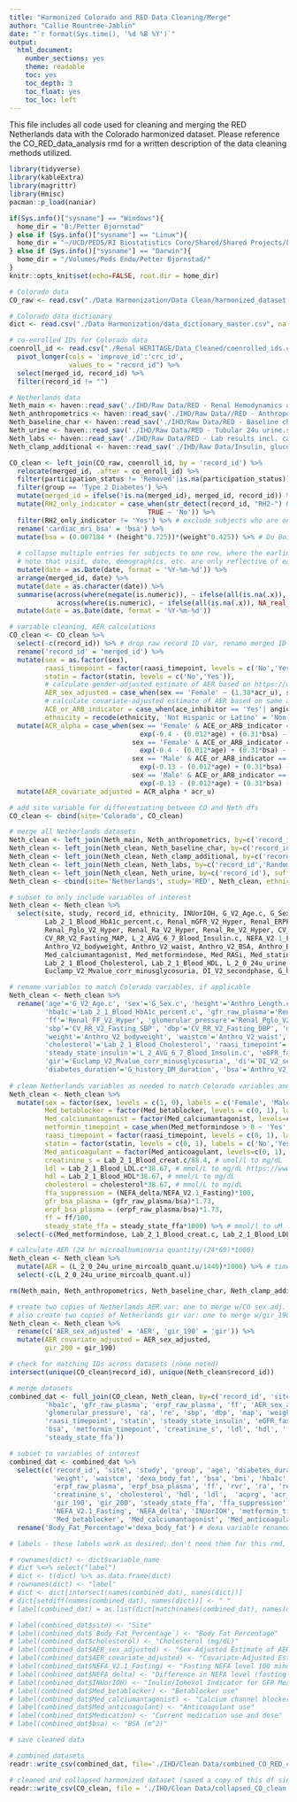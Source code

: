 ```yaml
---
title: "Harmonized Colorado and RED Data Cleaning/Merge"
author: "Callie Rountree-Jablin"
date: "`r format(Sys.time(), '%d %B %Y')`"
output:
  html_document:
    number_sections: yes
    theme: readable
    toc: yes
    toc_depth: 3
    toc_float: yes
    toc_loc: left
---
```


This file includes all code used for cleaning and merging the RED Netherlands data with the Colorado harmonized dataset. Please reference the CO_RED_data_analysis rmd for a written description of the data cleaning methods utilized.

```r
library(tidyverse)
library(kableExtra)
library(magrittr)
library(Hmisc)
pacman::p_load(naniar)

if(Sys.info()["sysname"] == "Windows"){
  home_dir = "B:/Petter Bjornstad"
} else if (Sys.info()["sysname"] == "Linux"){
  home_dir = "~/UCD/PEDS/RI Biostatistics Core/Shared/Shared Projects/Laura/Peds Endo/Petter Bjornstad"
} else if (Sys.info()["sysname"] == "Darwin"){
  home_dir = "/Volumes/Peds Endo/Petter Bjornstad/"
} 
knitr::opts_knit$set(echo=FALSE, root.dir = home_dir)
```


```r
# Colorado data
CO_raw <- read.csv("./Data Harmonization/Data Clean/harmonized_dataset.csv", na.strings = c(" ", "", "-9999",-9999))

# Colorado data dictionary
dict <- read.csv("./Data Harmonization/data_dictionary_master.csv", na.strings = c(" ", "", "-9999",-9999))

# co-enrolled IDs for Colorado data
coenroll_id <- read.csv("./Renal HERITAGE/Data_Cleaned/coenrolled_ids.csv") %>%
  pivot_longer(cols = 'improve_id':'crc_id',
               values_to = "record_id") %>% 
  select(merged_id, record_id) %>%
  filter(record_id != "")

# Netherlands data
Neth_main <- haven::read_sav('./IHD/Raw Data/RED - Renal Hemodynamics and Clamp data + NEFA data.sav')
Neth_anthropometrics <- haven::read_sav('./IHD/Raw Data//RED - Anthropometrics.sav')
Neth_baseline_char <- haven::read_sav('./IHD/Raw Data/RED - Baseline characteristics.sav')
Neth_urine <- haven::read_sav('./IHD/Raw Data/RED - Tubular 24u urine.sav')
Neth_labs <- haven::read_sav('./IHD/Raw Data/RED - Lab results incl. calculated eGFR.sav')
Neth_clamp_additional <- haven::read_sav('./IHD/Raw Data/Insulin, glucose and infusion rates.sav')
```


```r
CO_clean <- left_join(CO_raw, coenroll_id, by = 'record_id') %>% 
  relocate(merged_id, .after = co_enroll_id) %>% 
  filter(participation_status != 'Removed'|is.na(participation_status)) %>%
  filter(group == 'Type 2 Diabetes') %>%
  mutate(merged_id = ifelse(!is.na(merged_id), merged_id, record_id)) %>% # fill in missing merged_id with record_id
  mutate(RH2_only_indicator = case_when(str_detect(record_id, "RH2-") & record_id == merged_id ~ 'Yes',
                                   TRUE ~ 'No')) %>% 
  filter(RH2_only_indicator != 'Yes') %>% # exclude subjects who are only on RH2 per Petter
  rename('cardiac_mri_bsa' = 'bsa') %>%
  mutate(bsa = (0.007184 * (height^0.725))*(weight^0.425)) %>% # Du Bois and Du Bois BSA calculation
  
  # collapse multiple entries for subjects to one row, where the earliest measurements are retained
  # note that visit, date, demographics, etc. are only reflective of earliest available data after collapsing
  mutate(date = as.Date(date, format = '%Y-%m-%d')) %>%
  arrange(merged_id, date) %>% 
  mutate(date = as.character(date)) %>% 
  summarise(across(where(negate(is.numeric)), ~ ifelse(all(is.na(.x)), NA_character_, first(na.omit(.x)))),
            across(where(is.numeric), ~ ifelse(all(is.na(.x)), NA_real_, first(na.omit(.x)))), .by = c(merged_id)) %>%
  mutate(date = as.Date(date, format = '%Y-%m-%d'))

# variable cleaning, AER calculations
CO_clean <- CO_clean %>%
  select(-c(record_id)) %>% # drop raw record ID var, rename merged ID as record ID for ease of combining dfs later on
  rename('record_id' = 'merged_id') %>%
  mutate(sex = as.factor(sex),
         raasi_timepoint = factor(raasi_timepoint, levels = c('No','Yes')),
         statin = factor(statin, levels = c('No','Yes')),
         # calculate gender-adjusted estimate of AER based on https://www.ncbi.nlm.nih.gov/pmc/articles/PMC2893069/
         AER_sex_adjusted = case_when(sex == 'Female' ~ (1.38*acr_u), sex == 'Male' ~ (2.09*acr_u)),
         # calculate covariate-adjusted estimate of AER based on same article
         ACE_or_ARB_indicator = case_when(ace_inhibitor == 'Yes'| angiotensin_receptor_blocker == 'Yes' ~ 'Yes', TRUE ~ 'No'),
         ethnicity = recode(ethnicity, 'Not Hispanic or Latino' = 'Non-Hispanic or White')) %>%
  mutate(ACR_alpha = case_when(sex == 'Female' & ACE_or_ARB_indicator == 'Yes' ~ 
                                 exp(-0.4 - (0.012*age) + (0.31*bsa) - (0.25*log(acr_u)) + (0.34*creatinine_s) + (0.0072*sbp) + 0.13),
                               sex == 'Female' & ACE_or_ARB_indicator == 'No' ~ 
                                 exp(-0.4 - (0.012*age) + (0.31*bsa) - (0.25*log(acr_u)) + (0.34*creatinine_s) + (0.0072*sbp)),
                               sex == 'Male' & ACE_or_ARB_indicator == 'Yes' ~ 
                                 exp(-0.13 - (0.012*age) + (0.31*bsa) - (0.25*log(acr_u)) + (0.34*creatinine_s) + (0.0072*sbp) + 0.13),
                               sex == 'Male' & ACE_or_ARB_indicator == 'No' ~ 
                                 exp(-0.13 - (0.012*age) + (0.31*bsa) - (0.25*log(acr_u)) + (0.34*creatinine_s) + (0.0072*sbp)))) %>% 
  mutate(AER_covariate_adjusted = ACR_alpha * acr_u)

# add site variable for differentiating between CO and Neth dfs
CO_clean <- cbind(site='Colorado', CO_clean)
```


```r
# merge all Netherlands datasets
Neth_clean <- left_join(Neth_main, Neth_anthropometrics, by=c('record_id','Randomization'), suffix=c('.m','.a'))
Neth_clean <- left_join(Neth_clean, Neth_baseline_char, by=c('record_id','Randomization'), suffix=c('.c','.b'))
Neth_clean <- left_join(Neth_clean, Neth_clamp_additional, by=c('record_id','Randomization'), suffix=c('.c','.ca'))
Neth_clean <- left_join(Neth_clean, Neth_labs, by=c('record_id','Randomization'), suffix=c('.c','.l'))
Neth_clean <- left_join(Neth_clean, Neth_urine, by=c('record_id'), suffix=c('.c','.u'))
Neth_clean <- cbind(site='Netherlands', study='RED', Neth_clean, ethnicity='Non-Hispanic or White')

# subset to only include variables of interest
Neth_clean <- Neth_clean %>% 
  select(site, study, record_id, ethnicity, INUorIOH, G_V2_Age.c, G_Sex.c, Anthro_Length.c, Anthro_V2_BMI.a, Lab_2_1_Blood_LDL.c,
         Lab_2_1_Blood_HbA1c_percent.c, Renal_mGFR_V2_Hyper, Renal_ERPF_V2_Hyper, Renal_FF_V2_Hyper, Renal_ERVR_V2_Hyper,
         Renal_Pglo_V2_Hyper, Renal_Ra_V2_Hyper, Renal_Re_V2_Hyper, CV_RR_V2_Fasting_SBP, CV_RR_V2_Fasting_DBP,
         CV_RR_V2_Fasting_MAP, L_2_AVG_6_7_Blood_Insulin.c, NEFA_V2.1_Fasting, NEFA_V2.7_Eu, NEFA_delta,
         Anthro_V2_bodyweight, Anthro_V2_waist, Anthro_V2_BSA, Anthro_BIA_V2_fasting_fatpercentage, Medication, Med_betablocker,
         Med_calciumantagonist, Med_metformindose, Med_RASi, Med_statin, Med_anticoagulant, Lab_2_1_Blood_creat.c,
         Lab_2_1_Blood_Cholesterol, Lab_2_1_Blood_HDL, L_2_0_24u_urine_mircoalb_quant.u, Lab_2_1_Blood_eGFR,
         Euclamp_V2_Mvalue_corr_minusglycosuria, DI_V2_secondphase, G_history_DM_duration)

# rename variables to match Colorado variables, if applicable
Neth_clean <- Neth_clean %>% 
  rename('age'='G_V2_Age.c', 'sex'='G_Sex.c', 'height'='Anthro_Length.c', 'bmi'='Anthro_V2_BMI.a',
         'hba1c'='Lab_2_1_Blood_HbA1c_percent.c', 'gfr_raw_plasma'='Renal_mGFR_V2_Hyper', 'erpf_raw_plasma'='Renal_ERPF_V2_Hyper',
         'ff'='Renal_FF_V2_Hyper', 'glomerular_pressure'='Renal_Pglo_V2_Hyper', 'ra'='Renal_Ra_V2_Hyper', 're'='Renal_Re_V2_Hyper',
         'sbp'='CV_RR_V2_Fasting_SBP', 'dbp'='CV_RR_V2_Fasting_DBP', 'map'='CV_RR_V2_Fasting_MAP',
         'weight'='Anthro_V2_bodyweight', 'waistcm'='Anthro_V2_waist', 'dexa_body_fat'='Anthro_BIA_V2_fasting_fatpercentage',
         'cholesterol'='Lab_2_1_Blood_Cholesterol', 'raasi_timepoint'='Med_RASi', 'statin'='Med_statin',
         'steady_state_insulin'='L_2_AVG_6_7_Blood_Insulin.c', 'eGFR_fas_cr_cysc'='Lab_2_1_Blood_eGFR',
         'gir'='Euclamp_V2_Mvalue_corr_minusglycosuria', 'di'='DI_V2_secondphase', 'rvr'='Renal_ERVR_V2_Hyper',
         'diabetes_duration'='G_history_DM_duration', 'bsa'='Anthro_V2_BSA', 'steady_state_ffa' = 'NEFA_V2.7_Eu')
  
# clean Netherlands variables as needed to match Colorado variables and units
Neth_clean <- Neth_clean %>% 
  mutate(sex = factor(sex, levels = c(1, 0), labels = c('Female', 'Male')), 
         Med_betablocker = factor(Med_betablocker, levels = c(0, 1), labels=c('No','Yes')),
         Med_calciumantagonist = factor(Med_calciumantagonist, levels=c(0, 1), labels=c('No','Yes')),
         metformin_timepoint = case_when(Med_metformindose > 0 ~ 'Yes', .default='No'),
         raasi_timepoint = factor(raasi_timepoint, levels = c(0, 1), labels = c('No','Yes')),
         statin = factor(statin, levels = c(0, 1), labels = c('No','Yes')),
         Med_anticoagulant = factor(Med_anticoagulant, levels=c(0, 1), labels=c('No','Yes')),
         creatinine_s = Lab_2_1_Blood_creat.c/88.4, # umol/l to mg/dL
         ldl = Lab_2_1_Blood_LDL.c*38.67, # mmol/L to mg/dL https://www.ncbi.nlm.nih.gov/books/NBK83505/
         hdl = Lab_2_1_Blood_HDL*38.67, # mmol/L to mg/dL
         cholesterol = cholesterol*38.67, # mmol/L to mg/dL
         ffa_suppression = (NEFA_delta/NEFA_V2.1_Fasting)*100,
         gfr_bsa_plasma = (gfr_raw_plasma/bsa)*1.73,
         erpf_bsa_plasma = (erpf_raw_plasma/bsa)*1.73,
         ff = ff/100,
         steady_state_ffa = steady_state_ffa*1000) %>% # mmol/l to uM  
  select(-c(Med_metformindose, Lab_2_1_Blood_creat.c, Lab_2_1_Blood_LDL.c, Lab_2_1_Blood_HDL))

# calculate AER (24 hr microalbuminuria quantity/(24*60)*1000)
Neth_clean <- Neth_clean %>% 
  mutate(AER = (L_2_0_24u_urine_mircoalb_quant.u/1440)*1000) %>% # times 1000 per Daniel
  select(-c(L_2_0_24u_urine_mircoalb_quant.u))
```


```r
rm(Neth_main, Neth_anthropometrics, Neth_baseline_char, Neth_clamp_additional, Neth_labs, Neth_urine)
```


```r
# create two copies of Netherlands AER var: one to merge w/CO sex adj. AER and the other w/CO covariate adj. AER
# also create two copies of Netherlands gir var: one to merge w/gir_190 and the other w/gir_200
Neth_clean <- Neth_clean %>%
  rename(c('AER_sex_adjusted' = 'AER', 'gir_190' = 'gir')) %>% 
  mutate(AER_covariate_adjusted = AER_sex_adjusted,
         gir_200 = gir_190)

# check for matching IDs across datasets (none noted)
intersect(unique(CO_clean$record_id), unique(Neth_clean$record_id))

# merge datasets
combined_dat <- full_join(CO_clean, Neth_clean, by=c('record_id', 'site', 'study', 'age', 'sex', 'ethnicity', 'height', 'bmi',
         'hba1c', 'gfr_raw_plasma', 'erpf_raw_plasma', 'ff', 'AER_sex_adjusted', 'AER_covariate_adjusted', 
         'glomerular_pressure', 'ra', 're', 'sbp', 'dbp', 'map', 'weight', 'waistcm', 'dexa_body_fat', 'cholesterol', 
         'raasi_timepoint', 'statin', 'steady_state_insulin', 'eGFR_fas_cr_cysc', 'gir_190', 'gir_200', 'rvr', 'diabetes_duration', 
         'bsa', 'metformin_timepoint', 'creatinine_s', 'ldl', 'hdl', 'ffa_suppression', 'gfr_bsa_plasma', 'erpf_bsa_plasma',
         'steady_state_ffa'))
```


```r
# subset to variables of interest
combined_dat <- combined_dat %>% 
  select(c('record_id', 'site', 'study', 'group', 'age', 'diabetes_duration', 'sex', 'ethnicity', 'height', 
           'weight', 'waistcm', 'dexa_body_fat', 'bsa', 'bmi', 'hba1c', 'gfr_raw_plasma', 'gfr_bsa_plasma', 'eGFR_fas_cr_cysc',
           'erpf_raw_plasma', 'erpf_bsa_plasma', 'ff', 'rvr', 'ra', 're', 'glomerular_pressure', 'sbp', 'dbp', 'map', 
           'creatinine_s', 'cholesterol', 'hdl', 'ldl',  'acprg', 'acr_u', 'AER_sex_adjusted', 'AER_covariate_adjusted', 
           'gir_190', 'gir_200', 'steady_state_ffa', 'ffa_suppression', 'steady_state_insulin',
           'NEFA_V2.1_Fasting', 'NEFA_delta', 'INUorIOH', 'metformin_timepoint', 'raasi_timepoint','statin',
           'Med_betablocker', 'Med_calciumantagonist', 'Med_anticoagulant', 'Medication')) %>% 
  rename('Body_Fat_Percentage'='dexa_body_fat') # dexa variable renamed to be more accurate (Netherlands not dexa)

# labels - these labels work as desired; don't need them for this rmd, but left this chunk for reference code

# rownames(dict) <- dict$variable_name
# dict %<>% select("label")
# dict <- t(dict) %>% as.data.frame(dict)
# rownames(dict) <- "label"
# dict <- dict[intersect(names(combined_dat), names(dict))]
# dict[setdiff(names(combined_dat), names(dict))] <- " "
# label(combined_dat) = as.list(dict[match(names(combined_dat), names(dict))])

# label(combined_dat$site) <- "Site"
# label(combined_dat$`Body_Fat_Percentage`) <- "Body Fat Percentage"
# label(combined_dat$cholesterol) <- "Cholesterol (mg/dL)"
# label(combined_dat$AER_sex_adjusted) <- "Sex-Adjusted Estimate of AER (mg/24hr)"
# label(combined_dat$AER_covariate_adjusted) <- "Covariate-Adjusted Estimate of AER (mg/24hr)"
# label(combined_dat$NEFA_V2.1_Fasting) <- "Fasting NEFA level 100 minutes after iohexol/PAH"
# label(combined_dat$NEFA_delta) <- "Difference in NEFA level (fasting NEFA – NEFA during euglycemic clamp)"
# label(combined_dat$INUorIOH) <- "Inulin/Iohexol Indicator for GFR Measurement"
# label(combined_dat$Med_betablocker) <- "Betablocker use"
# label(combined_dat$Med_calciumantagonist) <- "Calcium channel blocker use"
# label(combined_dat$Med_anticoagulant) <- "Anticoagulant use"
# label(combined_dat$Medication) <- "Current medication use and dose"
# label(combined_dat$bsa) <- "BSA (m^2)"
```


```r
# save cleaned data

# combined datasets
readr::write_csv(combined_dat, file='./IHD/Clean Data/combined_CO_RED_clean.csv') 

# cleaned and collapsed harmonized dataset (saved a copy of this df since the main harmonized dataset is updated weekly)
readr::write_csv(CO_clean, file = './IHD/Clean Data/collapsed_CO_clean.csv') 
```